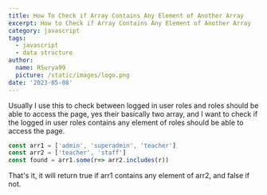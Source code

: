 ```yaml
---
title: How To Check if Array Contains Any Element of Another Array
excerpt: How to Check if Array Contains Any Element of Another Array
category: javascript
tags:
  - javascript
  - data structure
author:
  name: RSurya99
  picture: /static/images/logo.png
date: '2023-05-08'
---
```


Usually I use this to check between logged in user roles and roles should be able to access the page, yes their basically two array, and I want to check if the logged in user roles contains any element of roles should be able to access the page.

```javascript
const arr1 = ['admin', 'superadmin', 'teacher']
const arr2 = ['teacher', 'staff']
const found = arr1.some(r=> arr2.includes(r))
```

That's it, it will return true if arr1 contains any element of arr2, and false if not.